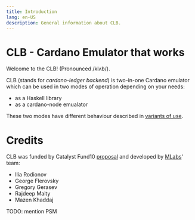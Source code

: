 ---
title: Introduction
lang: en-US
description: General information about CLB.
---

# CLB - Cardano Emulator that works

Welcome to the CLB! (Pronounced /klʌb/).

CLB (stands for _cardano-ledger backend_) is two-in-one Cardano emulator
which can be used in two modes of operation depending on your needs:
* as a Haskell library
* as a cardano-node emualator

These two modes have different behaviour described in [variants of use](/modes).

# Credits

CLB was funded by Catalyst Fund10 [proposal](https://milestones.projectcatalyst.io/projects/1000121)
and developed by [MLabs](https://mlabs.city)' team:
* Ilia Rodionov
* George Flerovsky
* Gregory Gerasev
* Rajdeep Maity
* Mazen Khaddaj

TODO: mention PSM